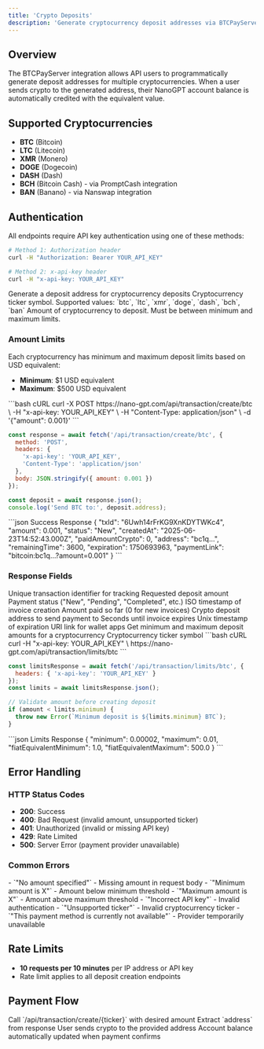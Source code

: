 ```yaml
---
title: 'Crypto Deposits'
description: 'Generate cryptocurrency deposit addresses via BTCPayServer integration'
---
```


## Overview

The BTCPayServer integration allows API users to programmatically generate deposit addresses for multiple cryptocurrencies. When a user sends crypto to the generated address, their NanoGPT account balance is automatically credited with the equivalent value.

## Supported Cryptocurrencies

- **BTC** (Bitcoin) 
- **LTC** (Litecoin) 
- **XMR** (Monero)
- **DOGE** (Dogecoin)
- **DASH** (Dash)
- **BCH** (Bitcoin Cash) - via PromptCash integration
- **BAN** (Banano) - via Nanswap integration

## Authentication

All endpoints require API key authentication using one of these methods:

```bash
# Method 1: Authorization header
curl -H "Authorization: Bearer YOUR_API_KEY"

# Method 2: x-api-key header  
curl -H "x-api-key: YOUR_API_KEY"
```

<Card title="Create Crypto Deposit" icon="plus" color="#ca8a04">
  Generate a deposit address for cryptocurrency deposits
</Card>

<ParamField path="ticker" type="string" required>
  Cryptocurrency ticker symbol. Supported values: `btc`, `ltc`, `xmr`, `doge`, `dash`, `bch`, `ban`
</ParamField>

<ParamField body="amount" type="number" required>
  Amount of cryptocurrency to deposit. Must be between minimum and maximum limits.
</ParamField>

### Amount Limits

Each cryptocurrency has minimum and maximum deposit limits based on USD equivalent:
- **Minimum**: $1 USD equivalent
- **Maximum**: $500 USD equivalent

<RequestExample>
```bash cURL
curl -X POST https://nano-gpt.com/api/transaction/create/btc \
  -H "x-api-key: YOUR_API_KEY" \
  -H "Content-Type: application/json" \
  -d '{"amount": 0.001}'
```

```javascript JavaScript
const response = await fetch('/api/transaction/create/btc', {
  method: 'POST',
  headers: {
    'x-api-key': 'YOUR_API_KEY',
    'Content-Type': 'application/json'
  },
  body: JSON.stringify({ amount: 0.001 })
});

const deposit = await response.json();
console.log('Send BTC to:', deposit.address);
```
</RequestExample>

<ResponseExample>
```json Success Response
{
  "txId": "6Uwh14rFrKG9XnKDYTWKc4",
  "amount": 0.001,
  "status": "New",
  "createdAt": "2025-06-23T14:52:43.000Z",
  "paidAmountCrypto": 0,
  "address": "bc1q...",
  "remainingTime": 3600,
  "expiration": 1750693963,
  "paymentLink": "bitcoin:bc1q...?amount=0.001"
}
```
</ResponseExample>

### Response Fields

<ResponseField name="txId" type="string">
  Unique transaction identifier for tracking
</ResponseField>

<ResponseField name="amount" type="number">
  Requested deposit amount
</ResponseField>

<ResponseField name="status" type="string">
  Payment status ("New", "Pending", "Completed", etc.)
</ResponseField>

<ResponseField name="createdAt" type="string">
  ISO timestamp of invoice creation
</ResponseField>

<ResponseField name="paidAmountCrypto" type="number">
  Amount paid so far (0 for new invoices)
</ResponseField>

<ResponseField name="address" type="string">
  Crypto deposit address to send payment to
</ResponseField>

<ResponseField name="remainingTime" type="number">
  Seconds until invoice expires
</ResponseField>

<ResponseField name="expiration" type="number">
  Unix timestamp of expiration
</ResponseField>

<ResponseField name="paymentLink" type="string">
  URI link for wallet apps
</ResponseField>

<Card title="Check Payment Limits" icon="chart-line" color="#16a34a">
  Get minimum and maximum deposit amounts for a cryptocurrency
</Card>

<ParamField path="ticker" type="string" required>
  Cryptocurrency ticker symbol
</ParamField>

<RequestExample>
```bash cURL
curl -H "x-api-key: YOUR_API_KEY" \
  https://nano-gpt.com/api/transaction/limits/btc
```

```javascript JavaScript  
const limitsResponse = await fetch('/api/transaction/limits/btc', {
  headers: { 'x-api-key': 'YOUR_API_KEY' }
});
const limits = await limitsResponse.json();

// Validate amount before creating deposit
if (amount < limits.minimum) {
  throw new Error(`Minimum deposit is ${limits.minimum} BTC`);
}
```
</RequestExample>

<ResponseExample>
```json Limits Response
{
  "minimum": 0.00002,
  "maximum": 0.01,
  "fiatEquivalentMinimum": 1.0,
  "fiatEquivalentMaximum": 500.0
}
```
</ResponseExample>

## Error Handling

### HTTP Status Codes

- **200**: Success
- **400**: Bad Request (invalid amount, unsupported ticker)
- **401**: Unauthorized (invalid or missing API key)
- **429**: Rate Limited
- **500**: Server Error (payment provider unavailable)

### Common Errors

<AccordionGroup>
<Accordion title="Amount Validation Errors">
- `"No amount specified"` - Missing amount in request body
- `"Minimum amount is X"` - Amount below minimum threshold
- `"Maximum amount is X"` - Amount above maximum threshold
</Accordion>

<Accordion title="Authentication Errors">
- `"Incorrect API key"` - Invalid authentication
</Accordion>

<Accordion title="Provider Errors">
- `"Unsupported ticker"` - Invalid cryptocurrency ticker
- `"This payment method is currently not available"` - Provider temporarily unavailable
</Accordion>
</AccordionGroup>

## Rate Limits

- **10 requests per 10 minutes** per IP address or API key
- Rate limit applies to all deposit creation endpoints

## Payment Flow

<Steps>
<Step title="Create Invoice">
Call `/api/transaction/create/{ticker}` with desired amount
</Step>
<Step title="Get Address">
Extract `address` from response 
</Step>
<Step title="Send Payment">
User sends crypto to the provided address
</Step>
<Step title="Auto-Credit">
Account balance automatically updated when payment confirms
</Step>
</Steps>
